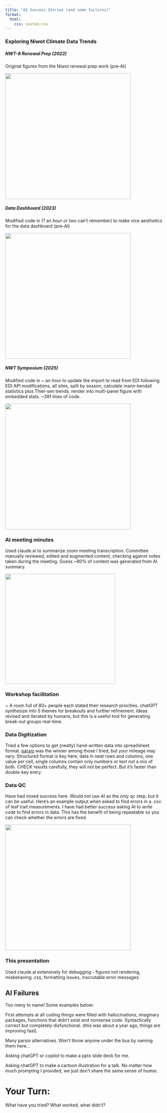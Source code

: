 ```yaml
---
title: "AI Success Stories (and some failures)"
format:
  html:
    css: custom.css
---
```


### Exploring Niwot Climate Data Trends

::: panel-tabset
##### NWT-8 Renewal Prep (2022)

Original figures from the Niwot renewal prep work (pre-AI)

![](figures/d1_temp_by_quarter.jpg){width="400"}

##### Data Dashboard (2023)

Modified code in (? an hour or two can't remember) to make nice aesthetics for the data dashboard (pre-AI)

![](figures/d1_temp_anom_by_season.png){width="400"}

##### NWT Symposium (2025)

Modified code in \~ an hour to update the import to read from EDI following EDI API modifications, all sites, split by season, calculate mann-kendall statistics plus Thiel-sen trends, render into multi-panel figure with embedded stats. \~391 lines of code.

![](figures/combined_plot_temp.jpg){width="400"}
:::

### AI meeting minutes

Used claude.ai to summarize zoom meeting transcription. Committee manually reviewed, edited and augmented content, checking against notes taken during the meeting. Guess \~80% of content was generated from AI summary.

![](figures/IMC_annual_meeting_notes.jpg){width="350"}

### Workshop facilitation

\~ A room full of 80+ people each stated their research priorities. chatGPT synthesize into 5 themes for breakouts and further refinement. Ideas revised and iterated by humans, but this is a useful tool for generating break-out groups real-time.

### Data Digitization

Tried a few options to get (neatly) hand-written data into spreadsheet format. [parsio](https://parsio.io/) was the winner among those I tried, but your mileage may vary. Structured format is key here; data in neat rows and columns, one value per cell, single columns contain only numbers or text not a mix of both. CHECK results carefully, they will not be perfect. But it's faster than double-key entry.

### Data QC

Have had mixed success here. Would not use AI as the *only * qc step, but it can be useful. Here's an example output when asked to find errors in a .csv of leaf trait measurements. I have had better success asking AI to *write code* to find errors in data. This has the benefit of being repeatable so you can check whether the errors are fixed.

![](figures/chatGPT_errors.jpg){width="400"}

### This presentation

Used claude.ai extensively for debugging - figures not rendering, misbehaving .css, formatting issues, inscrutable error messages.

## AI Failures

Too many to name! Some examples below:

First attempts at all coding things were filled with hallucinations, imaginary packages, functions that didn't exist and nonsense code. Syntactically correct but completely disfunctional. (this was about a year ago, things are improving fast).

Many parsio alternatives. Won't throw anyone under the bus by naming them here...

Asking chatGPT or copilot to make a pptx slide deck for me.

Asking chatGPT to make a cartoon illustration for a talk. No matter how much prompting I provided, we just don't share the same sense of humor.

# Your Turn:

What have you tried? What worked, what didn't?
